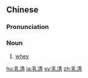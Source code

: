 ==Chinese==
{{zh-forms}}

===Pronunciation===
{{zh-pron
|m=rǔqīng
|cat=n
}}

===Noun===
{{zh-noun}}

# [[whey]]

[[hu:乳清]]
[[ja:乳清]]
[[sv:乳清]]
[[zh:乳清]]